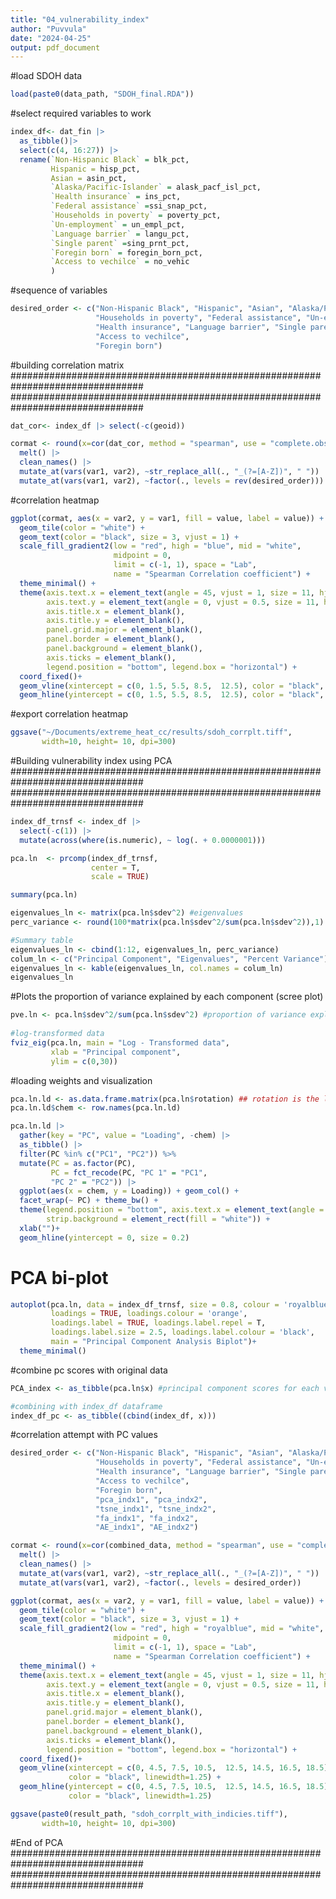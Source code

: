 ```yaml
---
title: "04_vulnerability_index"
author: "Puvvula"
date: "2024-04-25"
output: pdf_document
---
```


#load SDOH data
```r
load(paste0(data_path, "SDOH_final.RDA"))
```

#select required variables to work
```r
index_df<- dat_fin |>
  as_tibble()|>
  select(c(4, 16:27)) |>
  rename(`Non-Hispanic Black` = blk_pct,
         Hispanic = hisp_pct,
         Asian = asin_pct,
         `Alaska/Pacific-Islander` = alask_pacf_isl_pct,
         `Health insurance` = ins_pct,
         `Federal assistance` =ssi_snap_pct,
         `Households in poverty` = poverty_pct,
         `Un-employment` = un_empl_pct,
         `Language barrier` = langu_pct,
         `Single parent` =sing_prnt_pct,
         `Foregin born` = foregin_born_pct,
         `Access to vechilce` = no_vehic
         )
```

#sequence of variables
```r
desired_order <- c("Non-Hispanic Black", "Hispanic", "Asian", "Alaska/Pacific-Islander", 
                   "Households in poverty", "Federal assistance", "Un-employment",
                   "Health insurance", "Language barrier", "Single parent",
                   "Access to vechilce",
                   "Foregin born")
```

################################################################################
################################################################################
#building correlation matrix
################################################################################
################################################################################
```r
dat_cor<- index_df |> select(-c(geoid))

cormat <- round(x=cor(dat_cor, method = "spearman", use = "complete.obs"), digits = 2) |>
  melt() |> 
  clean_names() |>
  mutate_at(vars(var1, var2), ~str_replace_all(., "_(?=[A-Z])", " ")) |>
  mutate_at(vars(var1, var2), ~factor(., levels = rev(desired_order)))
```

#correlation heatmap
```r
ggplot(cormat, aes(x = var2, y = var1, fill = value, label = value)) + #
  geom_tile(color = "white") +
  geom_text(color = "black", size = 3, vjust = 1) +
  scale_fill_gradient2(low = "red", high = "blue", mid = "white",
                       midpoint = 0,
                       limit = c(-1, 1), space = "Lab",
                       name = "Spearman Correlation coefficient") +
  theme_minimal() +
  theme(axis.text.x = element_text(angle = 45, vjust = 1, size = 11, hjust = 1),
        axis.text.y = element_text(angle = 0, vjust = 0.5, size = 11, hjust = 1),
        axis.title.x = element_blank(),
        axis.title.y = element_blank(),
        panel.grid.major = element_blank(),
        panel.border = element_blank(),
        panel.background = element_blank(),
        axis.ticks = element_blank(),
        legend.position = "bottom", legend.box = "horizontal") +
  coord_fixed()+
  geom_vline(xintercept = c(0, 1.5, 5.5, 8.5,  12.5), color = "black", linewidth=1.25) +
  geom_hline(yintercept = c(0, 1.5, 5.5, 8.5,  12.5), color = "black", linewidth=1.25) 
```

#export correlation heatmap
```r
ggsave("~/Documents/extreme_heat_cc/results/sdoh_corrplt.tiff",
       width=10, height= 10, dpi=300)
```

################################################################################
################################################################################
#Building vulnerability index using PCA
################################################################################
################################################################################
```r
index_df_trnsf <- index_df |> 
  select(-c(1)) |>
  mutate(across(where(is.numeric), ~ log(. + 0.0000001)))

pca.ln  <- prcomp(index_df_trnsf, 
                  center = T,
                  scale = TRUE)
```

```r
summary(pca.ln)

eigenvalues_ln <- matrix(pca.ln$sdev^2) #eigenvalues
perc_variance <- round(100*matrix(pca.ln$sdev^2/sum(pca.ln$sdev^2)),1) #variance

#Summary table 
eigenvalues_ln <- cbind(1:12, eigenvalues_ln, perc_variance) 
colum_ln <- c("Principal Component", "Eigenvalues", "Percent Variance")
eigenvalues_ln <- kable(eigenvalues_ln, col.names = colum_ln)
eigenvalues_ln 
```

#Plots the proportion of variance explained by each component (scree plot)
```r
pve.ln <- pca.ln$sdev^2/sum(pca.ln$sdev^2) #proportion of variance explain by each component
 
#log-transformed data
fviz_eig(pca.ln, main = "Log - Transformed data",
         xlab = "Principal component",
         ylim = c(0,30)) 
```

#loading weights and visualization
```r
pca.ln.ld <- as.data.frame.matrix(pca.ln$rotation) ## rotation is the loadings variable within the pca output.
pca.ln.ld$chem <- row.names(pca.ln.ld)

pca.ln.ld |>
  gather(key = "PC", value = "Loading", -chem) |>
  as_tibble() |>
  filter(PC %in% c("PC1", "PC2")) %>% 
  mutate(PC = as.factor(PC),
         PC = fct_recode(PC, "PC 1" = "PC1",
         "PC 2" = "PC2")) |>
  ggplot(aes(x = chem, y = Loading)) + geom_col() +
  facet_wrap(~ PC) + theme_bw() + 
  theme(legend.position = "bottom", axis.text.x = element_text(angle = 90, hjust = 1),
        strip.background = element_rect(fill = "white")) +
  xlab("")+
  geom_hline(yintercept = 0, size = 0.2)
```

# PCA bi-plot
```r
autoplot(pca.ln, data = index_df_trnsf, size = 0.8, colour = 'royalblue', alpha = 0.5,
         loadings = TRUE, loadings.colour = 'orange',
         loadings.label = TRUE, loadings.label.repel = T, 
         loadings.label.size = 2.5, loadings.label.colour = 'black',
         main = "Principal Component Analysis Biplot")+
  theme_minimal()
```

#combine pc scores with original data
```r
PCA_index <- as_tibble(pca.ln$x) #principal component scores for each variable

#combining with index_df dataframe
index_df_pc <- as_tibble((cbind(index_df, x)))
```

#correlation attempt with PC values
```r
desired_order <- c("Non-Hispanic Black", "Hispanic", "Asian", "Alaska/Pacific-Islander", 
                   "Households in poverty", "Federal assistance", "Un-employment",
                   "Health insurance", "Language barrier", "Single parent",
                   "Access to vechilce",
                   "Foregin born", 
                   "pca_indx1", "pca_indx2", 
                   "tsne_indx1", "tsne_indx2", 
                   "fa_indx1", "fa_indx2", 
                   "AE_indx1", "AE_indx2")

cormat <- round(x=cor(combined_data, method = "spearman", use = "complete.obs"), digits = 2) |>
  melt() |> 
  clean_names() |>
  mutate_at(vars(var1, var2), ~str_replace_all(., "_(?=[A-Z])", " ")) |>
  mutate_at(vars(var1, var2), ~factor(., levels = desired_order))

ggplot(cormat, aes(x = var2, y = var1, fill = value, label = value)) + #
  geom_tile(color = "white") +
  geom_text(color = "black", size = 3, vjust = 1) +
  scale_fill_gradient2(low = "red", high = "royalblue", mid = "white",
                       midpoint = 0,
                       limit = c(-1, 1), space = "Lab",
                       name = "Spearman Correlation coefficient") +
  theme_minimal() +
  theme(axis.text.x = element_text(angle = 45, vjust = 1, size = 11, hjust = 1),
        axis.text.y = element_text(angle = 0, vjust = 0.5, size = 11, hjust = 1),
        axis.title.x = element_blank(),
        axis.title.y = element_blank(),
        panel.grid.major = element_blank(),
        panel.border = element_blank(),
        panel.background = element_blank(),
        axis.ticks = element_blank(),
        legend.position = "bottom", legend.box = "horizontal") +
  coord_fixed()+
  geom_vline(xintercept = c(0, 4.5, 7.5, 10.5,  12.5, 14.5, 16.5, 18.5), 
             color = "black", linewidth=1.25) +
  geom_hline(yintercept = c(0, 4.5, 7.5, 10.5,  12.5, 14.5, 16.5, 18.5), 
             color = "black", linewidth=1.25) 

ggsave(paste0(result_path, "sdoh_corrplt_with_indicies.tiff"),
       width=10, height= 10, dpi=300)
```
################################################################################
################################################################################
#End of PCA
################################################################################
################################################################################

